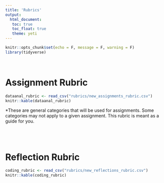 ```yaml
---
title: 'Rubrics'
output: 
  html_document:
   toc: true
   toc_float: true
   theme: yeti
---
```


```r
knitr::opts_chunk$set(echo = F, message = F, warning = F)
library(tidyverse)
```

<br>

# Assignment Rubric

```r
dataanal_rubric <- read_csv("rubrics/new_assignments_rubric.csv")
knitr::kable(dataanal_rubric)
```

*These are general categories that will be used for assignments. Some categories may not apply to a given assignment.  This rubric is meant as a guide for you.

<br>
<br>

# Reflection Rubric

```r
coding_rubric <- read_csv("rubrics/new_reflections_rubric.csv")
knitr::kable(coding_rubric)
```

<!-- # Presentation Rubric -->

<!-- ```{r} -->
<!-- coding_rubric <- read_csv("rubrics/presentation_rubric.csv") -->
<!-- knitr::kable(coding_rubric) -->
<!-- ``` -->
